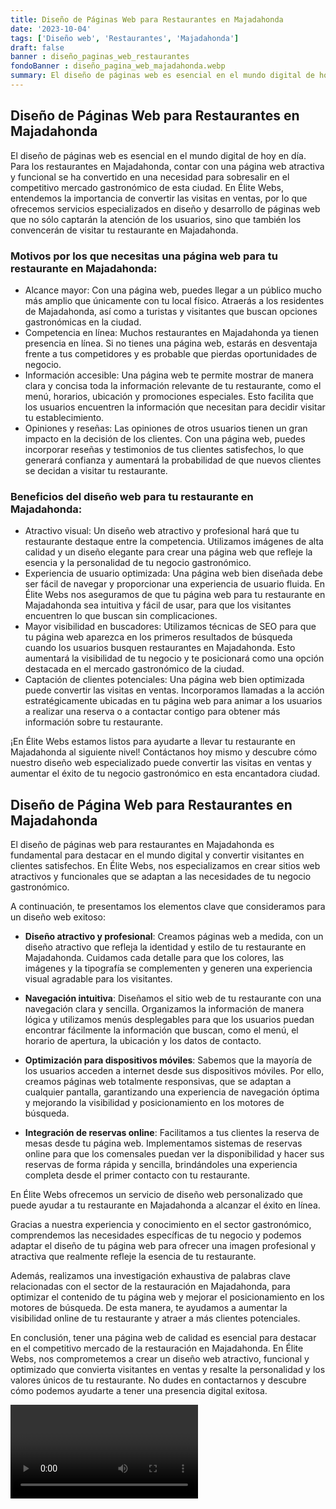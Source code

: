 ```yaml
---
title: Diseño de Páginas Web para Restaurantes en Majadahonda
date: '2023-10-04'
tags: ['Diseño web', 'Restaurantes', 'Majadahonda']
draft: false
banner : diseño_paginas_web_restaurantes
fondoBanner : diseño_pagina_web_majadahonda.webp
summary: El diseño de páginas web es esencial en el mundo digital de hoy en día. Para los restaurantes en Majadahonda, contar con una página web atractiva y funcional se ha convertido en una necesidad para sobresalir en el competitivo mercado gastronómico de esta ciudad. En Élite Webs, entendemos la importancia de convertir las visitas en ventas, por lo que ofrecemos servicios especializados en diseño y desarrollo de páginas web que no sólo captarán la atención de los usuarios, sino que también los convencerán de visitar tu restaurante en Majadahonda.
---
```


## Diseño de Páginas Web para Restaurantes en Majadahonda

El diseño de páginas web es esencial en el mundo digital de hoy en día. Para los restaurantes en Majadahonda, contar con una página web atractiva y funcional se ha convertido en una necesidad para sobresalir en el competitivo mercado gastronómico de esta ciudad. En Élite Webs, entendemos la importancia de convertir las visitas en ventas, por lo que ofrecemos servicios especializados en diseño y desarrollo de páginas web que no sólo captarán la atención de los usuarios, sino que también los convencerán de visitar tu restaurante en Majadahonda.

### Motivos por los que necesitas una página web para tu restaurante en Majadahonda:
- Alcance mayor: Con una página web, puedes llegar a un público mucho más amplio que únicamente con tu local físico. Atraerás a los residentes de Majadahonda, así como a turistas y visitantes que buscan opciones gastronómicas en la ciudad.
- Competencia en línea: Muchos restaurantes en Majadahonda ya tienen presencia en línea. Si no tienes una página web, estarás en desventaja frente a tus competidores y es probable que pierdas oportunidades de negocio.
- Información accesible: Una página web te permite mostrar de manera clara y concisa toda la información relevante de tu restaurante, como el menú, horarios, ubicación y promociones especiales. Esto facilita que los usuarios encuentren la información que necesitan para decidir visitar tu establecimiento.
- Opiniones y reseñas: Las opiniones de otros usuarios tienen un gran impacto en la decisión de los clientes. Con una página web, puedes incorporar reseñas y testimonios de tus clientes satisfechos, lo que generará confianza y aumentará la probabilidad de que nuevos clientes se decidan a visitar tu restaurante.

### Beneficios del diseño web para tu restaurante en Majadahonda:
- Atractivo visual: Un diseño web atractivo y profesional hará que tu restaurante destaque entre la competencia. Utilizamos imágenes de alta calidad y un diseño elegante para crear una página web que refleje la esencia y la personalidad de tu negocio gastronómico.
- Experiencia de usuario optimizada: Una página web bien diseñada debe ser fácil de navegar y proporcionar una experiencia de usuario fluida. En Élite Webs nos aseguramos de que tu página web para tu restaurante en Majadahonda sea intuitiva y fácil de usar, para que los visitantes encuentren lo que buscan sin complicaciones.
- Mayor visibilidad en buscadores: Utilizamos técnicas de SEO para que tu página web aparezca en los primeros resultados de búsqueda cuando los usuarios busquen restaurantes en Majadahonda. Esto aumentará la visibilidad de tu negocio y te posicionará como una opción destacada en el mercado gastronómico de la ciudad.
- Captación de clientes potenciales: Una página web bien optimizada puede convertir las visitas en ventas. Incorporamos llamadas a la acción estratégicamente ubicadas en tu página web para animar a los usuarios a realizar una reserva o a contactar contigo para obtener más información sobre tu restaurante.

¡En Élite Webs estamos listos para ayudarte a llevar tu restaurante en Majadahonda al siguiente nivel! Contáctanos hoy mismo y descubre cómo nuestro diseño web especializado puede convertir las visitas en ventas y aumentar el éxito de tu negocio gastronómico en esta encantadora ciudad.

<GifSeo />

<Cta />

## Diseño de Página Web para Restaurantes en Majadahonda

El diseño de páginas web para restaurantes en Majadahonda es fundamental para destacar en el mundo digital y convertir visitantes en clientes satisfechos. En Élite Webs, nos especializamos en crear sitios web atractivos y funcionales que se adaptan a las necesidades de tu negocio gastronómico. 

A continuación, te presentamos los elementos clave que consideramos para un diseño web exitoso:

- **Diseño atractivo y profesional**: Creamos páginas web a medida, con un diseño atractivo que refleja la identidad y estilo de tu restaurante en Majadahonda. Cuidamos cada detalle para que los colores, las imágenes y la tipografía se complementen y generen una experiencia visual agradable para los visitantes.

- **Navegación intuitiva**: Diseñamos el sitio web de tu restaurante con una navegación clara y sencilla. Organizamos la información de manera lógica y utilizamos menús desplegables para que los usuarios puedan encontrar fácilmente la información que buscan, como el menú, el horario de apertura, la ubicación y los datos de contacto.

- **Optimización para dispositivos móviles**: Sabemos que la mayoría de los usuarios acceden a internet desde sus dispositivos móviles. Por ello, creamos páginas web totalmente responsivas, que se adaptan a cualquier pantalla, garantizando una experiencia de navegación óptima y mejorando la visibilidad y posicionamiento en los motores de búsqueda.

- **Integración de reservas online**: Facilitamos a tus clientes la reserva de mesas desde tu página web. Implementamos sistemas de reservas online para que los comensales puedan ver la disponibilidad y hacer sus reservas de forma rápida y sencilla, brindándoles una experiencia completa desde el primer contacto con tu restaurante.

En Élite Webs ofrecemos un servicio de diseño web personalizado que puede ayudar a tu restaurante en Majadahonda a alcanzar el éxito en línea. 

Gracias a nuestra experiencia y conocimiento en el sector gastronómico, comprendemos las necesidades específicas de tu negocio y podemos adaptar el diseño de tu página web para ofrecer una imagen profesional y atractiva que realmente refleje la esencia de tu restaurante.

Además, realizamos una investigación exhaustiva de palabras clave relacionadas con el sector de la restauración en Majadahonda, para optimizar el contenido de tu página web y mejorar el posicionamiento en los motores de búsqueda. De esta manera, te ayudamos a aumentar la visibilidad online de tu restaurante y atraer a más clientes potenciales.

En conclusión, tener una página web de calidad es esencial para destacar en el competitivo mercado de la restauración en Majadahonda. En Élite Webs, nos comprometemos a crear un diseño web atractivo, funcional y optimizado que convierta visitantes en ventas y resalte la personalidad y los valores únicos de tu restaurante. No dudes en contactarnos y descubre cómo podemos ayudarte a tener una presencia digital exitosa.

<Video />

<CtaBot job='Restaurantes' city='Majadahonda'/>

<Gmaps query='Majadahonda+españa+maps' />